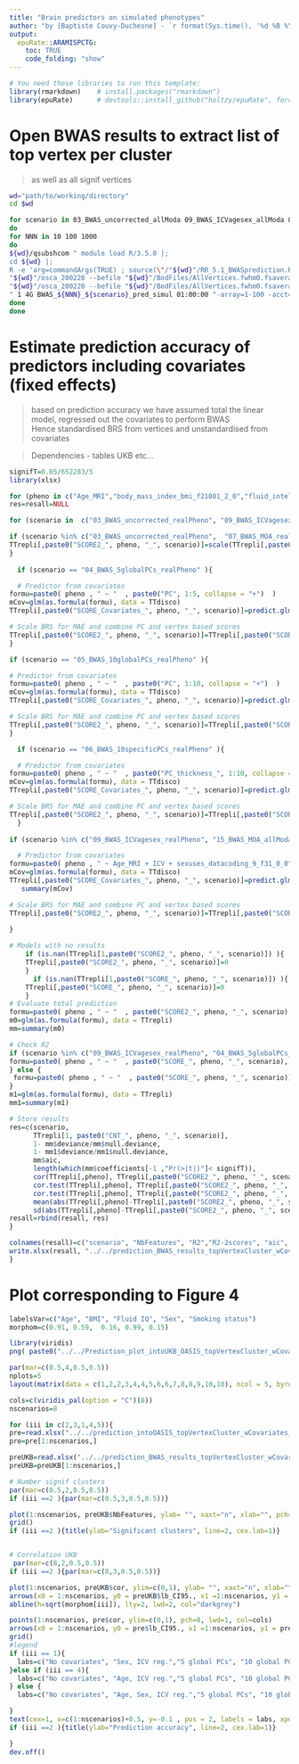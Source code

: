```yaml
---
title: "Brain predictors on simulated phenotypes"
author: "by [Baptiste Couvy-Duchesne] - `r format(Sys.time(), '%d %B %Y')`"
output:
  epuRate::ARAMISPCTG:
    toc: TRUE
    code_folding: "show"
---
```


```r

# You need these libraries to run this template:
library(rmarkdown)    # install.packages("rmarkdown") 
library(epuRate)      # devtools::install_github("holtzy/epuRate", force=TRUE)

```

# Open BWAS results to extract list of top vertex per cluster

> as well as all signif vertices

```bash

wd="path/to/working/directory"
cd $wd

for scenario in 03_BWAS_uncorrected_allModa 09_BWAS_ICVagesex_allModa 05_BWAS_10globalPCs_allModa 06_BWAS_10specificPCs_allModa 07_BWAS_MOA_allModa 10_BWAS_MOA_multiORM_QC_allModa 15_BWAS_MOA_allModa_FE  
do
for NNN in 10 100 1000 
do
${wd}/qsubshcom " module load R/3.5.0 |; 
cd ${wd} |;
R -e 'arg=commandArgs(TRUE) ; source(\"/"${wd}"/RR_5.1_BWASprediction.R\") ; makeOSCAscorefile(scenario=arg[1], iter=arg[2], NNN=arg[3])' --args "${scenario}" \${TASK_ID} "${NNN}" |;
"${wd}"/osca_200220 --befile "${wd}"/BodFiles/AllVertices.fwhm0.fsaverage.UKB15K --keep "${wd}"/ID_UKB_replication.txt --score "${wd}"/"${scenario}"_clusterFWER/BWAS_topVerticesCluster_NVertices"${NNN}"_Niter\${TASK_ID}.txt --out "${wd}"/"${scenario}"_clusterFWER/BWAS_predicted_topVerticesCluster_NVertices"${NNN}"_Niter\${TASK_ID} |;
"${wd}"/osca_200220 --befile "${wd}"/BodFiles/AllVertices.fwhm0.fsaverage.UKB15K --keep "${wd}"/ID_UKB_replication.txt --score "${wd}"/"${scenario}"_clusterFWER/BWAS_allSignifVertices_NVertices"${NNN}"_Niter\${TASK_ID}.txt --out "${wd}"/"${scenario}"_clusterFWER/BWAS_predicted_allSignifVertices_NVertices"${NNN}"_Niter\${TASK_ID} |;
" 1 4G BWAS_${NNN}_${scenario}_pred_simul 01:00:00 "-array=1-100 -acct=UQ-IMB-CNSG"
done 
done


```


# Estimate prediction accuracy of predictors including covariates (fixed effects)

> based on prediction accuracy we have assumed total the linear model, regressed out the covariates to perform BWAS   
> Hence standardised BRS from vertices and unstandardised from covariates  


> Dependencies - tables UKB etc...

```R

signifT=0.05/652283/5
library(xlsx)

for (pheno in c("Age_MRI","body_mass_index_bmi_f21001_2_0","fluid_intelligence_score_f20016_2_0","sexuses_datacoding_9_f31_0_0","smoking_status_f20116_2_0") ){
res=resall=NULL

for (scenario in  c("03_BWAS_uncorrected_realPheno", "09_BWAS_ICVagesex_realPheno", "04_BWAS_5globalPCs_realPheno", "05_BWAS_10globalPCs_realPheno", "06_BWAS_10specificPCs_realPheno", "07_BWAS_MOA_realPheno", "15_BWAS_MOA_allModa_FE_realPheno", "10_BWAS_MOA_multiORM_QC_realPheno") ){

if (scenario %in% c("03_BWAS_uncorrected_realPheno",  "07_BWAS_MOA_realPheno" ,  "10_BWAS_moment2beta_realPheno", "10_BWAS_MOA_multiORM_QC_realPheno") ){
TTrepli[,paste0("SCORE2_", pheno, "_", scenario)]=scale(TTrepli[,paste0("SCORE_", pheno, "_", scenario)])*sd(TTdisco[,pheno], na.rm = T)+mean(TTdisco[,pheno], na.rm = T) 
}
  
  if (scenario == "04_BWAS_5globalPCs_realPheno" ){

  # Predictor from covariates
formu=paste0( pheno , " ~ "  , paste0("PC", 1:5, collapse = "+")  )
mCov=glm(as.formula(formu), data = TTdisco)
TTrepli[,paste0("SCORE_Covariates_", pheno, "_", scenario)]=predict.glm(mCov, newdata = TTrepli)

# Scale BRS for MAE and combine PC and vertex based scores
TTrepli[,paste0("SCORE2_", pheno, "_", scenario)]=TTrepli[,paste0("SCORE_", pheno, "_", scenario)]* TTrepli[1,paste0("CNT_", pheno, "_", scenario)] +TTrepli[,paste0("SCORE_Covariates_", pheno, "_", scenario) ]
}

if (scenario == "05_BWAS_10globalPCs_realPheno" ){

# Predictor from covariates
formu=paste0( pheno , " ~ "  , paste0("PC", 1:10, collapse = "+")  )
mCov=glm(as.formula(formu), data = TTdisco)
TTrepli[,paste0("SCORE_Covariates_", pheno, "_", scenario)]=predict.glm(mCov, newdata = TTrepli)

# Scale BRS for MAE and combine PC and vertex based scores
TTrepli[,paste0("SCORE2_", pheno, "_", scenario)]=TTrepli[,paste0("SCORE_", pheno, "_", scenario)]* TTrepli[1,paste0("CNT_", pheno, "_", scenario)] +TTrepli[,paste0("SCORE_Covariates_", pheno, "_", scenario) ]
}

  if (scenario == "06_BWAS_10specificPCs_realPheno" ){

  # Predictor from covariates
formu=paste0( pheno , " ~ "  , paste0("PC_thickness_", 1:10, collapse = "+")," + ", paste0("PC_area_", 1:10, collapse = "+")," + ", paste0("PC_thick_", 1:10, collapse = "+")," + ", paste0("PC_LogJacs_", 1:10, collapse = "+")  )
mCov=glm(as.formula(formu), data = TTdisco)
TTrepli[,paste0("SCORE_Covariates_", pheno, "_", scenario)]=predict.glm(mCov, newdata = TTrepli)

# Scale BRS for MAE and combine PC and vertex based scores
TTrepli[,paste0("SCORE2_", pheno, "_", scenario)]=TTrepli[,paste0("SCORE_", pheno, "_", scenario)]* TTrepli[1,paste0("CNT_", pheno, "_", scenario)] +TTrepli[,paste0("SCORE_Covariates_", pheno, "_", scenario) ]
  }
  
if (scenario %in% c("09_BWAS_ICVagesex_realPheno", "15_BWAS_MOA_allModa_FE_realPheno") ){

  # Predictor from covariates
formu=paste0( pheno , " ~ Age_MRI + ICV + sexuses_datacoding_9_f31_0_0"    )
mCov=glm(as.formula(formu), data = TTdisco)
TTrepli[,paste0("SCORE_Covariates_", pheno, "_", scenario)]=predict.glm(mCov, newdata = TTrepli)
   summary(mCov)   

# Scale BRS for MAE and combine PC and vertex based scores
TTrepli[,paste0("SCORE2_", pheno, "_", scenario)]=TTrepli[,paste0("SCORE_", pheno, "_", scenario)]* TTrepli[1,paste0("CNT_", pheno, "_", scenario)] +TTrepli[,paste0("SCORE_Covariates_", pheno, "_", scenario) ]

}
  
# Models with no results
    if (is.nan(TTrepli[1,paste0("SCORE2_", pheno, "_", scenario)]) ){
    TTrepli[,paste0("SCORE2_", pheno, "_", scenario)]=0
    } 
      if (is.nan(TTrepli[1,paste0("SCORE_", pheno, "_", scenario)]) ){
    TTrepli[,paste0("SCORE_", pheno, "_", scenario)]=0
    } 
# Evaluate total prediction 
formu=paste0( pheno , " ~ "  , paste0("SCORE2_", pheno, "_", scenario) )
m0=glm(as.formula(formu), data = TTrepli)
mm=summary(m0)

# Check R2
if (scenario %in% c("09_BWAS_ICVagesex_realPheno", "04_BWAS_5globalPCs_realPheno", "05_BWAS_10globalPCs_realPheno", "06_BWAS_10specificPCs_realPheno") ){
formu=paste0( pheno , " ~ "  , paste0("SCORE_", pheno, "_", scenario), " +", paste0("SCORE_Covariates_", pheno, "_", scenario) )
} else {
 formu=paste0( pheno , " ~ "  , paste0("SCORE_", pheno, "_", scenario)) 
}
m1=glm(as.formula(formu), data = TTrepli)
mm1=summary(m1)

# Store results
res=c(scenario, 
      TTrepli[1, paste0("CNT_", pheno, "_", scenario)], 
      1- mm$deviance/mm$null.deviance, 
      1- mm1$deviance/mm1$null.deviance,   
      mm$aic, 
      length(which(mm$coefficients[-1 ,"Pr(>|t|)"]< signifT)),
      cor(TTrepli[,pheno], TTrepli[,paste0("SCORE2_", pheno, "_", scenario)], use="p"),
      cor.test(TTrepli[,pheno], TTrepli[,paste0("SCORE2_", pheno, "_", scenario)], use="p")$conf.int[1],
      cor.test(TTrepli[,pheno], TTrepli[,paste0("SCORE2_", pheno, "_", scenario)], use="p")$conf.int[2],
      mean(abs(TTrepli[,pheno]-TTrepli[,paste0("SCORE2_", pheno, "_", scenario)]), na.rm = T),
      sd(abs(TTrepli[,pheno]-TTrepli[,paste0("SCORE2_", pheno, "_", scenario)]), na.rm = T))
resall=rbind(resall, res)
}

colnames(resall)=c("scenario", "NbFeatures", "R2","R2-2scores", "aic", "NbSignifVertices", "cor","lb_CI95%", "ub_CI95%", "mae", "sd_mae")
write.xlsx(resall, "../../prediction_BWAS_results_topVertexCluster_wCovariates_allPhenoModels_R1IEEE.xlsx", row.names = F, sheetName = pheno, append = T)
}

```

# Plot corresponding to Figure 4

```R

labelsVar=c("Age", "BMI", "Fluid IQ", "Sex", "Smoking status")
morphom=c(0.91, 0.59,  0.16, 0.99, 0.15)

library(viridis)
png( paste0("../../Prediction_plot_intoUKB_OASIS_topVertexCluster_wCovariates_allPhenoModels_Figure3_R1IEEE.png"), width = 18, height = 10, units = "cm", res = 400)

par(mar=c(0.5,4,0.5,0.5))
nplots=5
layout(matrix(data = c(1,2,2,3,4,4,5,6,6,7,8,8,9,10,10), ncol = 5, byrow = F ) )

cols=c(viridis_pal(option = "C")(8))
nscenarios=8

for (iii in c(2,3,1,4,5)){
pre=read.xlsx("../../prediction_intoOASIS_topVertexCluster_wCovariates_N1006_allPhenoModels_R1IEEE.xlsx", sheetIndex = iii, as.data.frame = T, colClasses = c("character", rep( "numeric", 10) ) )
pre=pre[1:nscenarios,]

preUKB=read.xlsx("../../prediction_BWAS_results_topVertexCluster_wCovariates_allPhenoModels_R1IEEE.xlsx", sheetIndex = iii, as.data.frame = T, colClasses = c("character", rep( "numeric", 10) ) )
preUKB=preUKB[1:nscenarios,]

# Number signif clusters
par(mar=c(0.5,2,0.5,0.5))
if (iii ==2 ){par(mar=c(0.5,3,0.5,0.5))} 

plot(1:nscenarios, preUKB$NbFeatures, ylab= "", xaxt="n", xlab="", pch=19, lwd=1, col=cols,main = labelsVar[iii], cex.main=0.7)
grid()
if (iii ==2 ){title(ylab="Significant clusters", line=2, cex.lab=1)}


# Correlation UKB
 par(mar=c(8,2,0.5,0.5)) 
if (iii ==2 ){par(mar=c(8,3,0.5,0.5))}

plot(1:nscenarios, preUKB$cor, ylim=c(0,1), ylab= "", xaxt="n", xlab="", pch=20, lwd=1, col=cols, cex.main=0.7)
arrows(x0 = 1:nscenarios, y0 = preUKB$lb_CI95., x1 =1:nscenarios, y1 = preUKB$ub_CI95.,  code=3,length=0.05,angle=90,col='black', lwd=1 )
abline(h=sqrt(morphom[iii]), lty=2, lwd=2, col="darkgrey")

points(1:nscenarios, pre$cor, ylim=c(0,1), pch=8, lwd=1, col=cols)
arrows(x0 = 1:nscenarios, y0 = pre$lb_CI95., x1 =1:nscenarios, y1 = pre$ub_CI95.,  code=3,length=0.05,angle=90,col='black', lwd=1 )
grid()
#legend
if (iii == 1){
  labs=c("No covariates", "Sex, ICV reg.","5 global PCs", "10 global PCs", "10 modality spe. PCs", "LMM (global BRM)","LMM with covariates",  "LMM (multi. BRM)")
}else if (iii == 4){
  labs=c("No covariates", "Age, ICV reg.","5 global PCs", "10 global PCs", "10 modality spe. PCs", "LMM (global BRM)","LMM with covariates",  "LMM (multi. BRM)")
} else {
  labs=c("No covariates", "Age, Sex, ICV reg.","5 global PCs", "10 global PCs", "10 modality spe. PCs", "LMM (global BRM)","LMM with covariates",  "LMM (multi. BRM)")

}
text(cex=1, x=c(1:nscenarios)+0.5, y=-0.1 , pos = 2, labels = labs, xpd=TRUE, srt=65) 
if (iii ==2 ){title(ylab="Prediction accuracy", line=2, cex.lab=1)}

}
dev.off()

```

<br><br>
